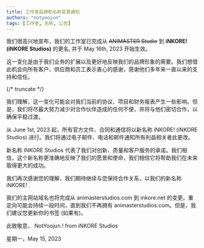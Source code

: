 ---
title: 工作室品牌和名称变更通知
authors: "notyoojun"
tags: [工作室, 名称, 公告]
---

我们很高兴地宣布，我们的工作室已完成从 ~~ANIMASTER Studio~~ 到 **iNKORE! (iNKORE Studios)** 的更名, 并于 May 16th, 2023 开始生效。

这一变化是由于我们业务的扩展以及更好地反映我们的品牌形象的需要。我们想借此机会向所有客户、供应商和员工表示衷心的感谢，感谢他们多年来一直以来的支持和信任。

{/* truncate */}

我们理解，这一变化可能会对我们当前的协议、项目和财务报表产生一些影响。但是，我们将尽最大努力减少对合作伙伴造成的任何不便，并将与他们密切合作，以确保平稳过渡。

从 June 1st, 2023 起，所有官方文件、合同和通信将以新名称 iNKORE! (iNKORE Studios) 进行。我们将通过电子邮件、电话和邮件通知所有利益相关者此更改。

新名称 iNKORE Studios 代表了我们对创新、质量和客户服务的承诺。我们相信，这个新名称更准确地反映了我们的愿景和使命，我们相信它将帮助我们在未来取得更大的成功。

我们再次感谢您的理解，我们期待继续与您保持合作关系，以我们的新名称 iNKORE! .

我们的主网站域名也将完成从 animasterstudios.com 到 inkore.net 的变更。重定向可能会持续一段时间，直到我们不再拥有 animasterstudios.com。但是，我们建议您更新你的书签 (如果有)。

此致敬意，
NotYoojun.! from iNKORE Studios

星期一，May 15, 2023